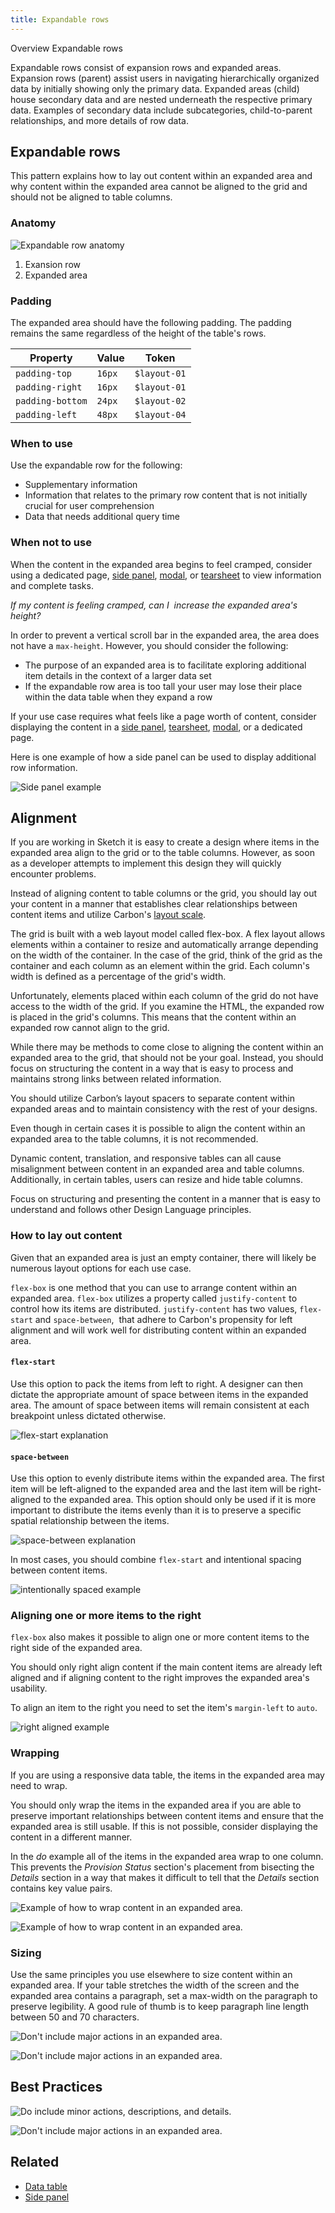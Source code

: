 ```yaml
---
title: Expandable rows
---
```



<Breadcrumb>
  <BreadcrumbItem href="/patterns/data-table/overview">Overview</BreadcrumbItem>
  <BreadcrumbItem isCurrentPage href="/patterns/data-table/expandable-rows">
    Expandable rows
  </BreadcrumbItem>
</Breadcrumb>

<PageDescription>

Expandable rows consist of expansion rows and expanded areas. Expansion rows (parent) assist users in navigating hierarchically organized data by initially showing only the primary data. Expanded areas (child) house secondary data and are nested underneath the respective primary data. Examples of secondary data include subcategories, child-to-parent relationships, and more details of row data.

</PageDescription>

## Expandable rows

This pattern explains how to lay out content within an expanded area and why content within the expanded area cannot be aligned to the grid and should not be aligned to table columns.

### Anatomy

![Expandable row anatomy](images/expandable-row-anatomy.png)

1. Exansion row
2. Expanded area

### Padding

The expanded area should have the following padding. The padding remains the same regardless of the height of the table's rows.

| Property         | Value  | Token        |
| ---------------- | ------ | ------------ |
| `padding-top`    | `16px` | `$layout-01` |
| `padding-right`  | `16px` | `$layout-01` |
| `padding-bottom` | `24px` | `$layout-02` |
| `padding-left`   | `48px` | `$layout-04` |

### When to use

Use the expandable row for the following:

- Supplementary information
- Information that relates to the primary row content that is not initially crucial for user comprehension
- Data that needs additional query time

### When not to use

When the content in the expanded area begins to feel cramped, consider using a dedicated page, [side panel](https://www.carbondesignsystem.com/components/UI-shell-right-panel/usage), [modal](https://www.carbondesignsystem.com/components/modal/usage/), or [tearsheet](https://pages.github.ibm.com/cdai-design/pal/components/tearsheet/usage) to view information and complete tasks.

_If my content is feeling cramped, can I  increase the expanded area's height?_

In order to prevent a vertical scroll bar in the expanded area, the area does not have a `max-height`. However, you should consider the following:

- The purpose of an expanded area is to facilitate exploring additional item details in the context of a larger data set
- If the expandable row area is too tall your user may lose their place within the data table when they expand a row

If your use case requires what feels like a page worth of content, consider displaying the content in a [side panel](https://www.carbondesignsystem.com/components/UI-shell-right-panel/usage), [tearsheet](https://pages.github.ibm.com/cdai-design/pal/components/tearsheet/usage), [modal](https://www.carbondesignsystem.com/components/modal/usage), or a dedicated page.

Here is one example of how a side panel can be used to display additional row information.

![Side panel example](images/expandable-row-side-panel.png)

## Alignment

If you are working in Sketch it is easy to create a design where items in the expanded area align to the grid or to the table columns. However, as soon as a developer attempts to implement this design they will quickly encounter problems.

Instead of aligning content to table columns or the grid, you should lay out your content in a manner that establishes clear relationships between content items and utilize Carbon's [layout scale](https://www.carbondesignsystem.com/guidelines/spacing/overview/#layout-scale).

<Accordion>
<AccordionItem title="Why can't I align my content to the grid?">
<Row>
<Column colMd={8} colLg={8} noGutterSm>
The grid is built with a web layout model called flex-box. A flex layout allows elements within a container to resize and automatically arrange depending on the width of the container. In the case of the grid, think of the grid as the container and each column as an element within the grid. Each column's width is defined as a percentage of the grid's width.<br />

Unfortunately, elements placed within each column of the grid do not have access to the width of the grid. If you examine the HTML, the expanded row is placed in the grid's columns. This means that the content within an expanded row cannot align to the grid.<br />

While there may be methods to come close to aligning the content within an expanded area to the grid, that should not be your goal. Instead, you should focus on structuring the content in a way that is easy to process and maintains strong links between related information.<br />

You should utilize Carbon’s layout spacers to separate content within expanded areas and to maintain consistency with the rest of your designs.

</Column>
</Row>
</AccordionItem>

<AccordionItem title="Can I align content to the table columns?">
<Row>
<Column colMd={8} colLg={8} noGutterSm>
Even though in certain cases it is possible to align the content within an expanded area to the table columns, it is not recommended.<br />

Dynamic content, translation, and responsive tables can all cause misalignment between content in an expanded area and table columns. Additionally, in certain tables, users can resize and hide table columns.<br />

Focus on structuring and presenting the content in a manner that is easy to understand and follows other Design Language principles.<br />

</Column>
</Row>
</AccordionItem>
</Accordion>

### How to lay out content

Given that an expanded area is just an empty container, there will likely be numerous layout options for each use case.

`flex-box` is one method that you can use to arrange content within an expanded area. `flex-box` utilizes a property called `justify-content` to control how its items are distributed. `justify-content` has two values, `flex-start` and `space-between`,  that adhere to Carbon's propensity for left alignment and will work well for distributing content within an expanded area.

#### `flex-start`

Use this option to pack the items from left to right. A designer can then dictate the appropriate amount of space between items in the expanded area. The amount of space between items will remain consistent at each breakpoint unless dictated otherwise.

![flex-start explanation](images/expandable-row-flex-start-explanation.png)

#### `space-between`

Use this option to evenly distribute items within the expanded area. The first item will be left-aligned to the expanded area and the last item will be right-aligned to the expanded area. This option should only be used if it is more important to distribute the items evenly than it is to preserve a specific spatial relationship between the items.

![space-between explanation](images/expandable-row-space-between-explanation.png)

In most cases, you should combine `flex-start` and intentional spacing between content items.

![intentionally spaced example](images/expandable-row-intentional-spacing.png)

### Aligning one or more items to the right

`flex-box` also makes it possible to align one or more content items to the right side of the expanded area.

You should only right align content if the main content items are already left aligned and if aligning content to the right improves the expanded area's usability.

To align an item to the right you need to set the item's `margin-left` to `auto`.

![right aligned example](images/expandable-row-right-aligned.png)

### Wrapping

If you are using a responsive data table, the items in the expanded area may need to wrap.

You should only wrap the items in the expanded area if you are able to preserve important relationships between content items and ensure that the expanded area is still usable. If this is not possible, consider displaying the content in a different manner.

In the _do_ example all of the items in the expanded area wrap to one column. This prevents the _Provision Status_ section's placement from bisecting the *Details* section in a way that makes it difficult to tell that the *Details* section contains key value pairs.

<DoDontRow>

<DoDont type="do">

![Example of how to wrap content in an expanded area.](images/expandable-row-wrapping-do-load-balancer.png)

</DoDont>

<DoDont type="dont">

![Example of how to wrap content in an expanded area.](images/expandable-row-wrapping-don't-load-balancer.png)

</DoDont>

</DoDontRow>

### Sizing

Use the same principles you use elsewhere to size content within an expanded area. If your table stretches the width of the screen and the expanded area contains a paragraph, set a max-width on the paragraph to preserve legibility. A good rule of thumb is to keep paragraph line length between 50 and 70 characters.

<DoDontRow>

<DoDont caption="Do use the expandable row to house more details, descriptions, and minor actions.">

![Don't include major actions in an expanded area.](images/expandable-row-max-width.png)

</DoDont>

<DoDont type="dont" caption="Don't use the expandable row to hide important information or actions that are often used. ">

![Don't include major actions in an expanded area.](images/expandable-row-no-max-width.png)

</DoDont>

</DoDontRow>

## Best Practices

<DoDontRow>

<DoDont caption="Do use the expandable row to house more details, descriptions, and minor actions.">

![Do include minor actions, descriptions, and details.](images/expandable-row-do-minor-actions.png)

</DoDont>

<DoDont type="dont" caption="Don't use the expandable row to hide important information or actions that are often used. ">

![Don't include major actions in an expanded area.](images/expandable-row-dont-major-actions.png)

</DoDont>

</DoDontRow>

## Related

- [Data table](https://pages.github.ibm.com/cdai-design/pal/patterns/data-table/overview)
- [Side panel](https://pages.github.ibm.com/cdai-design/pal/components/side-panel/usage)
